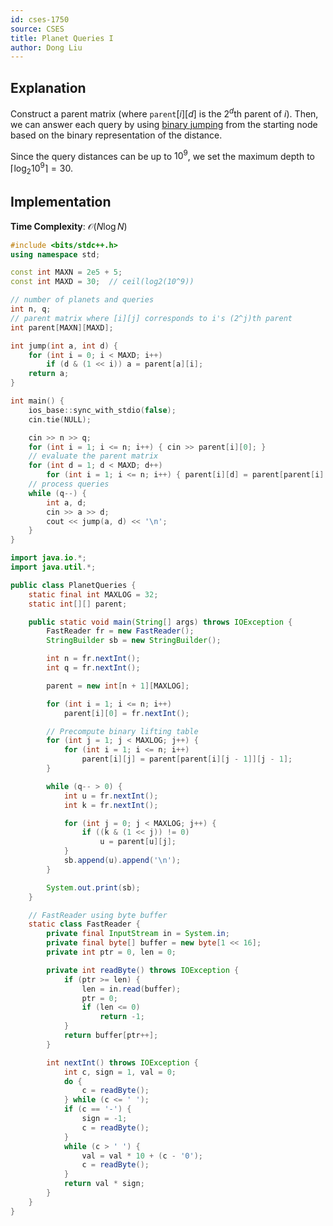 ```yaml
---
id: cses-1750
source: CSES
title: Planet Queries I
author: Dong Liu
---
```


## Explanation

Construct a parent matrix (where $\texttt{parent}[i][d]$ is the $2^d$th parent
of $i$). Then, we can answer each query by using
[binary jumping](/plat/bin-jump) from the starting node based on the binary
representation of the distance.

Since the query distances can be up to $10^9$, we set the maximum depth to
$\lceil{\log_2{10^9}}\rceil = 30$.

## Implementation

**Time Complexity**: $\mathcal{O}(N\log N)$

<LanguageSection>
<CPPSection>

```cpp
#include <bits/stdc++.h>
using namespace std;

const int MAXN = 2e5 + 5;
const int MAXD = 30;  // ceil(log2(10^9))

// number of planets and queries
int n, q;
// parent matrix where [i][j] corresponds to i's (2^j)th parent
int parent[MAXN][MAXD];

int jump(int a, int d) {
	for (int i = 0; i < MAXD; i++)
		if (d & (1 << i)) a = parent[a][i];
	return a;
}

int main() {
	ios_base::sync_with_stdio(false);
	cin.tie(NULL);

	cin >> n >> q;
	for (int i = 1; i <= n; i++) { cin >> parent[i][0]; }
	// evaluate the parent matrix
	for (int d = 1; d < MAXD; d++)
		for (int i = 1; i <= n; i++) { parent[i][d] = parent[parent[i][d - 1]][d - 1]; }
	// process queries
	while (q--) {
		int a, d;
		cin >> a >> d;
		cout << jump(a, d) << '\n';
	}
}
```

</CPPSection>

<JavaSection> 

```java
import java.io.*;
import java.util.*;

public class PlanetQueries {
    static final int MAXLOG = 32;
    static int[][] parent;

    public static void main(String[] args) throws IOException {
        FastReader fr = new FastReader();
        StringBuilder sb = new StringBuilder();

        int n = fr.nextInt();
        int q = fr.nextInt();

        parent = new int[n + 1][MAXLOG];

        for (int i = 1; i <= n; i++)
            parent[i][0] = fr.nextInt();

        // Precompute binary lifting table
        for (int j = 1; j < MAXLOG; j++) {
            for (int i = 1; i <= n; i++)
                parent[i][j] = parent[parent[i][j - 1]][j - 1];
        }

        while (q-- > 0) {
            int u = fr.nextInt();
            int k = fr.nextInt();

            for (int j = 0; j < MAXLOG; j++) {
                if ((k & (1 << j)) != 0)
                    u = parent[u][j];
            }
            sb.append(u).append('\n');
        }

        System.out.print(sb);
    }

    // FastReader using byte buffer
    static class FastReader {
        private final InputStream in = System.in;
        private final byte[] buffer = new byte[1 << 16];
        private int ptr = 0, len = 0;

        private int readByte() throws IOException {
            if (ptr >= len) {
                len = in.read(buffer);
                ptr = 0;
                if (len <= 0)
                    return -1;
            }
            return buffer[ptr++];
        }

        int nextInt() throws IOException {
            int c, sign = 1, val = 0;
            do {
                c = readByte();
            } while (c <= ' ');
            if (c == '-') {
                sign = -1;
                c = readByte();
            }
            while (c > ' ') {
                val = val * 10 + (c - '0');
                c = readByte();
            }
            return val * sign;
        }
    }
}
```
</JavaSection>

</LanguageSection>
